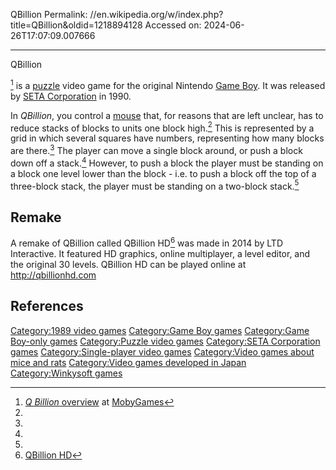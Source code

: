 QBillion
Permalink: //en.wikipedia.org/w/index.php?title=QBillion&oldid=1218894128
Accessed on: 2024-06-26T17:07:09.007666



------
QBillion
{{Infobox video game
|title = QBillion
|image = QBillionJPBoxShotGameBoy.jpg
|caption = Japanese cover art
|developer = [[Winkysoft]]
|publisher = [[SETA Corporation]]<ref name="gamefaqs">[http://www.gamefaqs.com/gameboy/585865-q-billion/data ''Q Billion'' release information] at [[GameFAQs]]</ref>
|released = {{vgrelease|JP|December 22, 1989<ref name="gamefaqs"/>|NA|April 1990<ref name="gamefaqs"/>}}
|genre  = [[Puzzle game|Puzzle]]<ref name="gamefaqs"/> <br> [[Strategy video game|Strategy]]<ref name="mobygames"/>
|modes = [[Single-player video game|Single-player]]
|platforms = [[Game Boy]] 
}}

{{nihongo|'''QBillion'''|キュービリオン}}<ref name="mobygames">[http://www.mobygames.com/game/gameboy/q-billion ''Q Billion'' overview] at [[MobyGames]]</ref> is a [[puzzle game|puzzle]] video game for the original Nintendo [[Game Boy]]. It was released by [[SETA Corporation]] in 1990.

In ''QBillion'', you control a [[mouse]] that, for reasons that are left unclear, has to reduce stacks of blocks to units one block high.<ref name="mobygames"/> This is represented by a grid in which several squares have numbers, representing how many blocks are there.<ref name="mobygames"/> The player can move a single block around, or push a block down off a stack.<ref name="mobygames"/> However, to push a block the player must be standing on a block one level lower than the block - i.e. to push a block off the top of a three-block stack, the player must be standing on a two-block stack.<ref name="mobygames"/>

==Remake==
A remake of QBillion called QBillion HD<ref name="qbillionhd">[http://ltdinteractive.com/apps/qbillionhd/ QBillion HD]</ref> was made in 2014 by LTD Interactive. It featured HD graphics, online multiplayer, a level editor, and the original 30 levels. QBillion HD can be played online at http://qbillionhd.com

==References==
{{reflist}}

[[Category:1989 video games]]
[[Category:Game Boy games]]
[[Category:Game Boy-only games]]
[[Category:Puzzle video games]]
[[Category:SETA Corporation games]]
[[Category:Single-player video games]]
[[Category:Video games about mice and rats]]
[[Category:Video games developed in Japan]]
[[Category:Winkysoft games]]


{{puzzle-videogame-stub}}